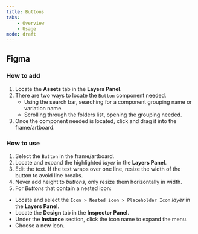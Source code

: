 ```yaml
---
title: Buttons
tabs:
    - Overview
    - Usage
mode: draft
---
```

## Figma


### How to add

1. Locate the **Assets** tab in the **Layers Panel**.
2. There are two ways to locate the `Button` component needed. 
	* Using the search bar, searching for a component grouping name or variation name.
	* Scrolling through the folders list, opening the grouping needed.
3. Once the component needed is located, click and drag it into the frame/artboard. 


### How to use

1. Select the `Button` in the frame/artboard. 
2. Locate and expand the highlighted *layer* in the **Layers Panel**.
3. Edit the text. If the text wraps over one line, resize the width of the button to avoid line breaks.
4. Never add height to *buttons*, only resize them horizontally in width. 
5. For *Buttons* that contain a nested icon: 
  * Locate and select the `Icon > Nested icon > Placeholder Icon` *layer* in the **Layers Panel**.
  * Locate the **Design** tab in the **Inspector Panel**.
  * Under the **Instance** section, click the icon name to expand the menu. 
  * Choose a new icon. 
